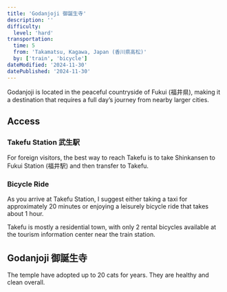 ```yaml
---
title: 'Godanjoji 御誕生寺'
description: ''
difficulty:
  level: 'hard'
transportation:
  time: 5
  from: 'Takamatsu, Kagawa, Japan (香川県高松)'
  by: ['train', 'bicycle']
dateModified: '2024-11-30'
datePublished: '2024-11-30'
---
```


Godanjoji is located in the peaceful countryside of Fukui (福井県), making it a destination that requires a full day’s journey from nearby larger cities.

## Access

### Takefu Station 武生駅

For foreign visitors, the best way to reach Takefu is to take Shinkansen to Fukui Station (福井駅) and then transfer to Takefu.

### Bicycle Ride

As you arrive at Takefu Station, I suggest either taking a taxi for approximately 20 minutes or enjoying a leisurely bicycle ride that takes about 1 hour.

Takefu is mostly a residential town, with only 2 rental bicycles available at the tourism information center near the train station.

## Godanjoji 御誕生寺

The temple have adopted up to 20 cats for years. They are healthy and clean overall.
